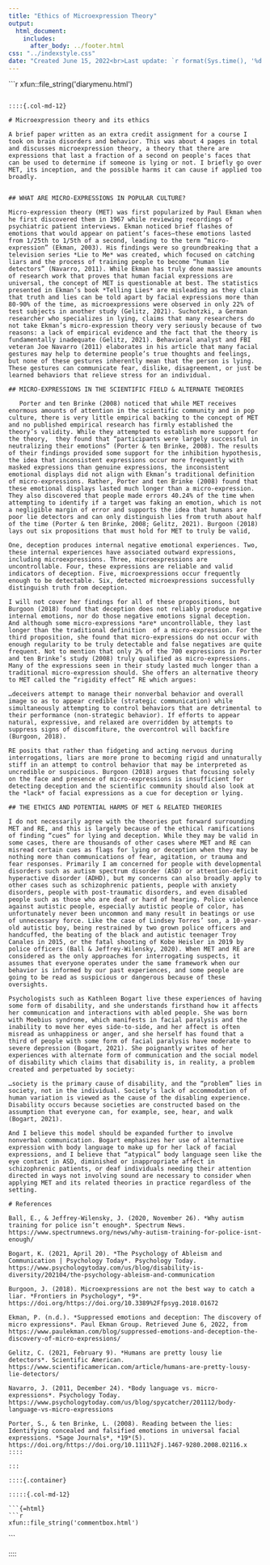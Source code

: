 ```yaml
---
title: "Ethics of Microexpression Theory"
output: 
  html_document:
    includes:
      after_body: ../footer.html
css: "../indexstyle.css"
date: "Created June 15, 2022<br>Last update: `r format(Sys.time(), '%d %B, %Y')`"
---
```


::: {.container class="fluid-row d-flex flex-wrap align-content-stretch"}

```{=html}
```r
xfun::file_string('diarymenu.html')
```
```

::::{.col-md-12}

# Microexpression theory and its ethics

A brief paper written as an extra credit assignment for a course I took on brain disorders and behavior. This was about 4 pages in total and discusses microexpression theory, a theory that there are expressions that last a fraction of a second on people's faces that can be used to determine if someone is lying or not. I briefly go over MET, its inception, and the possible harms it can cause if applied too broadly.


## WHAT ARE MICRO-EXPRESSIONS IN POPULAR CULTURE?

Micro-expression theory (MET) was first popularized by Paul Ekman when he first discovered them in 1967 while reviewing recordings of psychiatric patient interviews. Ekman noticed brief flashes of emotions that would appear on patient’s faces—these emotions lasted from 1/25th to 1/5th of a second, leading to the term “micro-expression” (Ekman, 2003). His findings were so groundbreaking that a television series *Lie to Me* was created, which focused on catching liars and the process of training people to become “human lie detectors” (Navarro, 2011). While Ekman has truly done massive amounts of research work that proves that human facial expressions are universal, the concept of MET is questionable at best. The statistics presented in Ekman’s book *Telling Lies* are misleading as they claim that truth and lies can be told apart by facial expressions more than 80-90% of the time, as microexpressions were observed in only 22% of test subjects in another study (Gelitz, 2021). Suchotzki, a German researcher who specializes in lying, claims that many researchers do not take Ekman’s micro-expression theory very seriously because of two reasons: a lack of empirical evidence and the fact that the theory is fundamentally inadequate (Gelitz, 2021). Behavioral analyst and FBI veteran Joe Navarro (2011) elaborates in his article that many facial gestures may help to determine people’s true thoughts and feelings, but none of these gestures inherently mean that the person is lying. These gestures can communicate fear, dislike, disagreement, or just be learned behaviors that relieve stress for an individual.

## MICRO-EXPRESSIONS IN THE SCIENTIFIC FIELD & ALTERNATE THEORIES

   Porter and ten Brinke (2008) noticed that while MET receives enormous amounts of attention in the scientific community and in pop culture, there is very little empirical backing to the concept of MET and no published empirical research has firmly established the theory’s validity. While they attempted to establish more support for the theory,  they found that “participants were largely successful in neutralizing their emotions” (Porter & ten Brinke, 2008). The results of their findings provided some support for the inhibition hypothesis, the idea that inconsistent expressions occur more frequently with masked expressions than genuine expressions, the inconsistent emotional displays did not align with Ekman’s traditional definition of micro-expressions. Rather, Porter and ten Brinke (2008) found that these emotional displays lasted much longer than a micro-expression. They also discovered that people made errors 40.24% of the time when attempting to identify if a target was faking an emotion, which is not a negligible margin of error and supports the idea that humans are poor lie detectors and can only distinguish lies from truth about half of the time (Porter & ten Brinke, 2008; Gelitz, 2021). Burgoon (2018) lays out six propositions that must hold for MET to truly be valid,

One, deception produces internal negative emotional experiences. Two, these internal experiences have associated outward expressions, including microexpressions. Three, microexpressions are uncontrollable. Four, these expressions are reliable and valid indicators of deception. Five, microexpressions occur frequently enough to be detectable. Six, detected microexpressions successfully distinguish truth from deception.

I will not cover her findings for all of these propositions, but Burgoon (2018) found that deception does not reliably produce negative internal emotions, nor do those negative emotions signal deception. And although some micro-expressions *are* uncontrollable, they last longer than the traditional definition  of a micro-expression. For the third proposition, she found that micro-expressions do not occur with enough regularity to be truly detectable and false negatives are quite frequent. Not to mention that only 2% of the 700 expressions in Porter and ten Brinke’s study (2008) truly qualified as micro-expressions. Many of the expressions seen in their study lasted much longer than a traditional micro-expression should. She offers an alternative theory to MET called the “rigidity effect” RE which argues:

…deceivers attempt to manage their nonverbal behavior and overall image so as to appear credible (strategic communication) while simultaneously attempting to control behaviors that are detrimental to their performance (non-strategic behavior). If efforts to appear natural, expressive, and relaxed are overridden by attempts to suppress signs of discomfiture, the overcontrol will backfire (Burgoon, 2018).

RE posits that rather than fidgeting and acting nervous during interrogations, liars are more prone to becoming rigid and unnaturally stiff in an attempt to control behavior that may be interpreted as uncredible or suspicious. Burgoon (2018) argues that focusing solely on the face and presence of micro-expressions is insufficient for detecting deception and the scientific community should also look at the *lack* of facial expressions as a cue for deception or lying.

## THE ETHICS AND POTENTIAL HARMS OF MET & RELATED THEORIES

I do not necessarily agree with the theories put forward surrounding MET and RE, and this is largely because of the ethical ramifications of finding “cues” for lying and deception. While they may be valid in some cases, there are thousands of other cases where MET and RE can misread certain cues as flags for lying or deception when they may be nothing more than communications of fear, agitation, or trauma and fear responses. Primarily I am concerned for people with developmental disorders such as autism spectrum disorder (ASD) or attention-deficit hyperactive disorder (ADHD), but my concerns can also broadly apply to other cases such as schizophrenic patients, people with anxiety disorders, people with post-traumatic disorders, and even disabled people such as those who are deaf or hard of hearing. Police violence against autistic people, especially autistic people of color, has unfortunately never been uncommon and many result in beatings or use of unnecessary force. Like the case of Lindsey Torres’ son, a 10-year-old autistic boy, being restrained by two grown police officers and handcuffed, the beating of the black and autistic teenager Troy Canales in 2015, or the fatal shooting of Kobe Heisler in 2019 by police officers (Ball & Jeffrey-Wilensky, 2020). When MET and RE are considered as the only approaches for interrogating suspects, it assumes that everyone operates under the same framework when our behavior is informed by our past experiences, and some people are going to be read as suspicious or dangerous because of these oversights.

Psychologists such as Kathleen Bogart live these experiences of having some form of disability, and she understands firsthand how it affects her communication and interactions with abled people. She was born with Moebius syndrome, which manifests in facial paralysis and the inability to move her eyes side-to-side, and her affect is often misread as unhappiness or anger, and she herself has found that a third of people with some form of facial paralysis have moderate to severe depression (Bogart, 2021). She poignantly writes of her experiences with alternate form of communication and the social model of disability which claims that disability is, in reality, a problem created and perpetuated by society:

…society is the primary cause of disability, and the “problem” lies in society, not in the individual. Society’s lack of accommodation of human variation is viewed as the cause of the disabling experience. Disability occurs because societies are constructed based on the assumption that everyone can, for example, see, hear, and walk (Bogart, 2021).

And I believe this model should be expanded further to involve nonverbal communication. Bogart emphasizes her use of alternative expression with body language to make up for her lack of facial expressions, and I believe that “atypical” body language seen like the eye contact in ASD, diminished or inappropriate affect in schizophrenic patients, or deaf individuals needing their attention directed in ways not involving sound are necessary to consider when applying MET and its related theories in practice regardless of the setting.

# References

Ball, E., & Jeffrey-Wilensky, J. (2020, November 26). *Why autism training for police isn’t enough*. Spectrum News. https://www.spectrumnews.org/news/why-autism-training-for-police-isnt-enough/

Bogart, K. (2021, April 20). *The Psychology of Ableism and Communication | Psychology Today*. Psychology Today. https://www.psychologytoday.com/us/blog/disability-is-diversity/202104/the-psychology-ableism-and-communication

Burgoon, J. (2018). Microexpressions are not the best way to catch a liar. *Frontiers in Psychology*, *9*. https://doi.org/https://doi.org/10.3389%2Ffpsyg.2018.01672

Ekman, P. (n.d.). *Suppressed emotions and deception: The discovery of micro expressions*. Paul Ekman Group. Retrieved June 6, 2022, from https://www.paulekman.com/blog/suppressed-emotions-and-deception-the-discovery-of-micro-expressions/

Gelitz, C. (2021, February 9). *Humans are pretty lousy lie detectors*. Scientific American. https://www.scientificamerican.com/article/humans-are-pretty-lousy-lie-detectors/

Navarro, J. (2011, December 24). *Body language vs. micro-expressions*. Psychology Today. https://www.psychologytoday.com/us/blog/spycatcher/201112/body-language-vs-micro-expressions

Porter, S., & ten Brinke, L. (2008). Reading between the lies: Identifying concealed and falsified emotions in universal facial expressions. *Sage Journals*, *19*(5). https://doi.org/https://doi.org/10.1111%2Fj.1467-9280.2008.02116.x
::::

:::

::::{.container}

:::::{.col-md-12}

```{=html}
```r
xfun::file_string('commentbox.html')
```
```
:::::

::::


